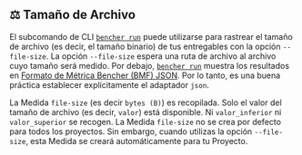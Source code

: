 
## ⚖️ Tamaño de Archivo

El subcomando de CLI <code><a href="/es/docs/explanation/bencher-run/">bencher run</a></code>
puede utilizarse para rastrear el tamaño de archivo (es decir, el tamaño binario) de tus entregables con la opción `--file-size`.
La opción `--file-size` espera una ruta de archivo al archivo cuyo tamaño será medido.
Por debajo, <code><a href="/es/docs/explanation/bencher-run/">bencher run</a></code>
muestra los resultados en [Formato de Métrica Bencher (BMF) JSON][json].
Por lo tanto, es una buena práctica establecer explícitamente el adaptador `json`.

<FileSizeCode />

La Medida `file-size` (es decir `bytes (B)`) es recopilada.
Solo el valor del tamaño de archivo (es decir, `valor`) está disponible.
Ni `valor_inferior` ni `valor_superior` se recogen.
La Medida `file-size` no se crea por defecto para todos los proyectos.
Sin embargo, cuando utilizas la opción `--file-size`, esta Medida se creará automáticamente para tu Proyecto.

[json]: #-json